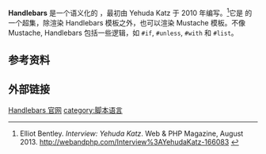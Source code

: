 '''Handlebars''' 是一个语义化的 {{link-en|web模板系统|Web template system}}，最初由 Yehuda Katz 于 2010 年编写。<ref>Elliot Bentley. ''Interview: Yehuda Katz''. Web & PHP Magazine, August 2013. http://webandphp.com/Interview%3AYehudaKatz-166083 {{Wayback|url=http://webandphp.com/Interview%3AYehudaKatz-166083 |date=20131115070947 }}</ref>它是 {{link-en|Mustache (模板系统)|Mustache (template system)}}的一个超集，除渲染 Handlebars 模板之外，也可以渲染 Mustache 模板。不像 Mustache, Handlebars 包括一些逻辑，如 <code>#if</code>, <code>#unless</code>, <code>#with</code> 和 <code>#list</code>。
== 参考资料 ==
{{reflist}}
== 外部链接 ==
[http://handlebarsjs.com/ Handlebars 官网]{{Wayback|url=http://handlebarsjs.com/ |date=20131130200033 }}
{{software-stub}}
[[category:脚本语言|category:脚本语言]]